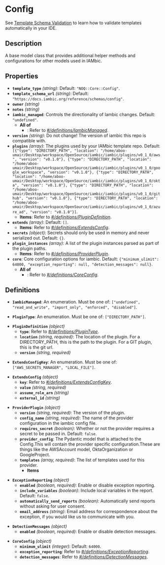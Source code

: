 # Config

See [Template Schema Validation](/reference/template_validation_ide) to learn how to validate templates automatically in your IDE.

## Description

A base model class that provides additional helper methods and
configurations for other models used in IAMbic.

## Properties

- **`template_type`** *(string)*: Default: `"NOQ::Core::Config"`.
- **`template_schema_url`** *(string)*: Default: `"https://docs.iambic.org/reference/schemas/config"`.
- **`owner`** *(string)*
- **`notes`** *(string)*
- **`iambic_managed`**: Controls the directionality of Iambic changes. Default: `"undefined"`.
  - **All of**
    - : Refer to *[#/definitions/IambicManaged](#definitions/IambicManaged)*.
- **`version`** *(string)*: Do not change! The version of iambic this repo is compatible with.
- **`plugins`** *(array)*: The plugins used by your IAMbic template repo. Default: `[{"type": "DIRECTORY_PATH", "location": "/home/aboo-umair/Desktop/workspace/OpenSource/iambic/iambic/plugins/v0_1_0/aws", "version": "v0.1.0"}, {"type": "DIRECTORY_PATH", "location": "/home/aboo-umair/Desktop/workspace/OpenSource/iambic/iambic/plugins/v0_1_0/google_workspace", "version": "v0.1.0"}, {"type": "DIRECTORY_PATH", "location": "/home/aboo-umair/Desktop/workspace/OpenSource/iambic/iambic/plugins/v0_1_0/okta", "version": "v0.1.0"}, {"type": "DIRECTORY_PATH", "location": "/home/aboo-umair/Desktop/workspace/OpenSource/iambic/iambic/plugins/v0_1_0/github", "version": "v0.1.0"}, {"type": "DIRECTORY_PATH", "location": "/home/aboo-umair/Desktop/workspace/OpenSource/iambic/iambic/plugins/v0_1_0/azure_ad", "version": "v0.1.0"}]`.
  - **Items**: Refer to *[#/definitions/PluginDefinition](#definitions/PluginDefinition)*.
- **`extends`** *(array)*: Default: `[]`.
  - **Items**: Refer to *[#/definitions/ExtendsConfig](#definitions/ExtendsConfig)*.
- **`secrets`** *(object)*: Secrets should only be used in memory and never serialized out. Default: `{}`.
- **`plugin_instances`** *(array)*: A list of the plugin instances parsed as part of the plugin paths.
  - **Items**: Refer to *[#/definitions/ProviderPlugin](#definitions/ProviderPlugin)*.
- **`core`**: Core configuration options for iambic. Default: `{"minimum_ulimit": 64000, "exception_reporting": null, "detection_messages": null}`.
  - **All of**
    - : Refer to *[#/definitions/CoreConfig](#definitions/CoreConfig)*.
## Definitions


<a id="definitions/IambicManaged"></a>

- **`IambicManaged`**: An enumeration. Must be one of: `["undefined", "read_and_write", "import_only", "enforced", "disabled"]`.

<a id="definitions/PluginType"></a>

- **`PluginType`**: An enumeration. Must be one of: `["DIRECTORY_PATH"]`.

<a id="definitions/PluginDefinition"></a>

- **`PluginDefinition`** *(object)*
  - **`type`**: Refer to *[#/definitions/PluginType](#definitions/PluginType)*.
  - **`location`** *(string, required)*: The location of the plugin. For a DIRECTORY_PATH, this is the path to the plugin. For a GIT plugin, this is the git url.
  - **`version`** *(string, required)*

<a id="definitions/ExtendsConfigKey"></a>

- **`ExtendsConfigKey`**: An enumeration. Must be one of: `["AWS_SECRETS_MANAGER", "LOCAL_FILE"]`.

<a id="definitions/ExtendsConfig"></a>

- **`ExtendsConfig`** *(object)*
  - **`key`**: Refer to *[#/definitions/ExtendsConfigKey](#definitions/ExtendsConfigKey)*.
  - **`value`** *(string, required)*
  - **`assume_role_arn`** *(string)*
  - **`external_id`** *(string)*

<a id="definitions/ProviderPlugin"></a>

- **`ProviderPlugin`** *(object)*
  - **`version`** *(string, required)*: The version of the plugin.
  - **`config_name`** *(string, required)*: The name of the provider configuration in the iambic config file.
  - **`requires_secret`** *(boolean)*: Whether or not the provider requires a secret to be passed in. Default: `false`.
  - **`provider_config`**: The Pydantic model that is attached to the Config.This will contain the provider specific configuration.These are things like the AWSAccount model, OktaOrganization or GoogleProject.
  - **`templates`** *(array, required)*: The list of templates used for this provider.
    - **Items**

<a id="definitions/ExceptionReporting"></a>

- **`ExceptionReporting`** *(object)*
  - **`enabled`** *(boolean, required)*: Enable or disable exception reporting.
  - **`include_variables`** *(boolean)*: Include local variables in the report. Default: `false`.
  - **`automatically_send_reports`** *(boolean)*: Automatically send reports without asking for user consent.
  - **`email_address`** *(string)*: Email address for correspondence about the exception, if you would like us to communicate with you.

<a id="definitions/DetectionMessages"></a>

- **`DetectionMessages`** *(object)*
  - **`enabled`** *(boolean, required)*: Enable or disable detection messages.

<a id="definitions/CoreConfig"></a>

- **`CoreConfig`** *(object)*
  - **`minimum_ulimit`** *(integer)*: Default: `64000`.
  - **`exception_reporting`**: Refer to *[#/definitions/ExceptionReporting](#definitions/ExceptionReporting)*.
  - **`detection_messages`**: Refer to *[#/definitions/DetectionMessages](#definitions/DetectionMessages)*.
